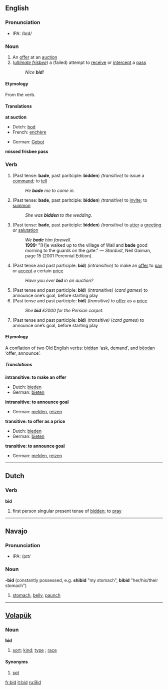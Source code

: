 ==English==

===Pronunciation===
*IPA: /bɪd/

===Noun===
{{en-noun|bid|bids}}
# An [[offer]] at an [[auction]]
# (''[[ultimate frisbee]]'') a (failed) attempt to [[receive]] or [[intercept]] a [[pass]]
#:''Nice '''bid'''!''

====Etymology====
From the verb.

====Translations====
'''at auction'''
{{top}}
*Dutch: [[bod]] {{n}}
*French: [[enchère]] {{f}}
{{mid}}
*German: [[Gebot]] {{n}}
{{bottom}}

'''missed frisbee pass'''
{{top}}
{{mid}}
{{bottom}}

===Verb===
{{irregverb|'''to bid'''|'''[[bids]]'''|Depending on meaning, either '''bid '''or''' [[bade]]'''|Depending on meaning, either '''bid '''or''' [[bidden]]'''|'''[[bidding]]'''}}
#(Past tense: '''bade''', past paritciple: '''bidden''') ''(transitive)'' to issue a [[command]]; to [[tell]]
#:''He '''bade''' me to come in.''
#(Past tense: '''bade''', past paritciple: '''bidden''') ''(transitive)'' to [[invite]]; to [[summon]]
#:''She was '''bidden''' to the wedding.''
#(Past tense: '''bade''', past paritciple: '''bidden''') ''(transitive)'' to [[utter]] a [[greeting]] or [[salutation]]
#:''We '''bade''' him farewell.''
#:'''1999:''' "[H]e walked up to the village of Wall and '''bade''' good morning to the guards on the gate." &mdash; ''Stardust'', Neil Gaiman, page 15 (2001 Perennial Edition).
#(Past tense and past participle: '''bid''') ''(intransitive)'' to make an [[offer]] to [[pay]] or [[accept]] a certain [[price]]
#:''Have you ever '''bid''' in an auction?''
#(Past tense and past participle: '''bid''') ''(intransitive)'' (''card games'') to announce one’s goal, before starting play
#(Past tense and past participle: '''bid''') ''(transitive)''  to [[offer]] as a [[price]]
#:''She '''bid''' £2000 for the Persian carpet.''
#(Past tense and past participle: '''bid''') ''(transitive)''  (''card games'') to announce one’s goal, before starting play

====Etymology====
A conflation of two Old English verbs: [[biddan]] ‘ask, demand’, and [[beodan|bēodan]] ‘offer, announce’.

=====Translations=====
'''intransitive: to make an offer'''
*Dutch: [[bieden]]
*German: [[bieten]]

'''intransitive: to announce goal'''
*German: [[melden]], [[reizen]]

'''transitive: to offer as a price'''
*Dutch: [[bieden]]
*German: [[bieten]]

'''transitive: to announce goal'''
*German: [[melden]], [[reizen]]

----

==Dutch==
===Verb===
'''bid'''
# first person singular present tense of [[bidden]]; to [[pray]]

----

==Navajo==

===Pronunciation===
*IPA: /pɪt/

===Noun===
'''-bid''' (constantly possessed, e.g. '''shibid''' "my stomach", '''bibid''' "her/his/their stomach")

# [[stomach]], [[belly]], [[paunch]]

----

==[[Volapük]]==
===Noun===
'''bid'''
#[[sort]]; [[kind]]; [[type]] ; [[race]]
====Synonyms====
#[[sot]]
[[fr:bid]]
[[it:bid]]
[[ru:Bid]]